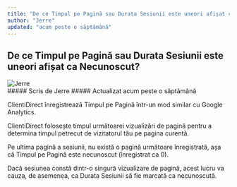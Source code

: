 ```yaml
---
title: "De ce Timpul pe Pagină sau Durata Sesiunii este uneori afișat ca Necunoscut?"
author: "Jerre"
updated: "acum peste o săptămână"
---
```


## De ce Timpul pe Pagină sau Durata Sesiunii este uneori afișat ca Necunoscut?

<div className="flex gap-2 items-center">
  <img
    src="/images/avatar.jpg"
    alt="Jerre"
    className="rounded-full"
    width={36}
    height={36}
  />
  <div>##### Scris de Jerre ##### Actualizat acum peste o săptămână</div>
</div>

ClientiDirect înregistrează Timpul pe Pagină într-un mod similar cu Google Analytics.

ClientiDirect folosește timpul următoarei vizualizări de pagină pentru a determina timpul petrecut de vizitatorul tău pe pagina curentă.

Pe ultima pagină a sesiunii, nu există o pagină următoare înregistrată, așa că Timpul pe Pagină este necunoscut (înregistrat ca 0).

Dacă sesiunea constă dintr-o singură vizualizare de pagină, acest lucru va cauza, de asemenea, ca Durata Sesiunii să fie marcată ca necunoscută.
